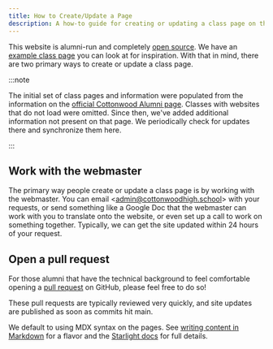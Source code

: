 ```yaml
---
title: How to Create/Update a Page
description: A how-to guide for creating or updating a class page on the Cottonwood Alumni website.
---
```


This website is alumni-run and completely [open source](https://github.com/lukehsiao/cottonwood-alumni).
We have an [example class page](../../reference/example-class/) you can look at for inspiration.
With that in mind, there are two primary ways to create or update a class page.

:::note

The initial set of class pages and information were populated from the information on the [official Cottonwood Alumni page](https://schools.graniteschools.org/cottonwoodhigh/alumni/).
Classes with websites that do not load were omitted.
Since then, we've added additional information not present on that page.
We periodically check for updates there and synchronize them here.

:::

## Work with the webmaster

The primary way people create or update a class page is by working with the webmaster.
You can email \<[admin@cottonwoodhigh.school](mailto:admin@cottonwoodhigh.school)> with your requests, or send something like a Google Doc that the webmaster can work with you to translate onto the website, or even set up a call to work on something together.
Typically, we can get the site updated within 24 hours of your request.

## Open a pull request

For those alumni that have the technical background to feel comfortable opening a [pull request](https://github.com/lukehsiao/cottonwood-alumni/pulls) on GitHub, please feel free to do so!

These pull requests are typically reviewed very quickly, and site updates are published as soon as commits hit main.

We default to using MDX syntax on the pages.
See [writing content in Markdown](../../reference/syntax) for a flavor and the [Starlight docs](https://starlight.astro.build/) for full details.
